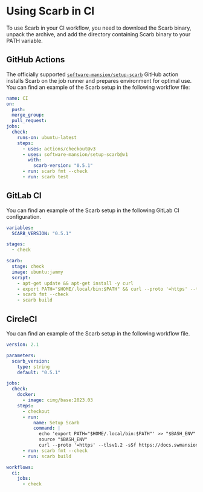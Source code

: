 # Using Scarb in CI

To use Scarb in your CI workflow, you need to download the Scarb binary, unpack the archive, and add the directory
containing Scarb binary to your PATH variable.

## GitHub Actions

The officially supported [`software-mansion/setup-scarb`](https://github.com/software-mansion/setup-scarb) GitHub action
installs Scarb on the job runner and prepares environment for optimal use.
You can find an example of the Scarb setup in the following workflow file:

```yaml copy filename=".github/workflows/ci.yml"
name: CI
on:
  push:
  merge_group:
  pull_request:
jobs:
  check:
    runs-on: ubuntu-latest
    steps:
      - uses: actions/checkout@v3
      - uses: software-mansion/setup-scarb@v1
        with:
          scarb-version: "0.5.1"
      - run: scarb fmt --check
      - run: scarb test
```

## GitLab CI

You can find an example of the Scarb setup in the following GitLab CI configuration.

```yaml copy filename=".gitlab-ci.yml"
variables:
  SCARB_VERSION: "0.5.1"

stages:
  - check

scarb:
  stage: check
  image: ubuntu:jammy
  script:
    - apt-get update && apt-get install -y curl
    - export PATH="$HOME/.local/bin:$PATH" && curl --proto '=https' --tlsv1.2 -sSf https://docs.swmansion.com/scarb/install.sh | bash -s -- -v $SCARB_VERSION
    - scarb fmt --check
    - scarb build
```

## CircleCI

You can find an example of the Scarb setup in the following workflow file.

```yaml copy filename=".circleci/config.yml"
version: 2.1

parameters:
  scarb_version:
    type: string
    default: "0.5.1"

jobs:
  check:
    docker:
      - image: cimg/base:2023.03
    steps:
      - checkout
      - run:
          name: Setup Scarb
          command: |
            echo 'export PATH="$HOME/.local/bin:$PATH"' >> "$BASH_ENV"
            source "$BASH_ENV"
            curl --proto '=https' --tlsv1.2 -sSf https://docs.swmansion.com/scarb/install.sh | bash -s -- -v << pipeline.parameters.scarb_version >>
      - run: scarb fmt --check
      - run: scarb build

workflows:
  ci:
    jobs:
      - check
```

